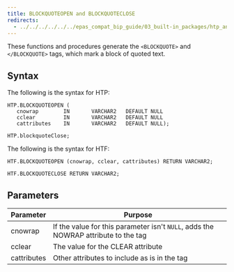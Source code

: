 ```yaml
---
title: BLOCKQUOTEOPEN and BLOCKQUOTECLOSE
redirects:
  - ../../../../../../epas_compat_bip_guide/03_built-in_packages/htp_and_htf/blockquote #generated for docs/epas/reorg-role-use-case-mode
---
```


These functions and procedures generate the `<BLOCKQUOTE>` and `</BLOCKQUOTE>` tags, which mark a block of quoted text.

## Syntax 

The following is the syntax for HTP:

```
HTP.BLOCKQUOTEOPEN (
   cnowrap        IN       VARCHAR2   DEFAULT NULL
   cclear         IN       VARCHAR2   DEFAULT NULL
   cattributes    IN       VARCHAR2   DEFAULT NULL);

HTP.blockquoteClose;
```

The following is the syntax for HTF:

```
HTF.BLOCKQUOTEOPEN (cnowrap, cclear, cattributes) RETURN VARCHAR2;

HTF.BLOCKQUOTECLOSE RETURN VARCHAR2;
```

## Parameters 

| Parameter | Purpose  |
| --------- | -------- |
| cnowrap | If the value for this parameter isn't `NULL`, adds the NOWRAP attribute to the tag |
| cclear | The value for the CLEAR attribute |
| cattributes | Other attributes to include as is in the tag |
